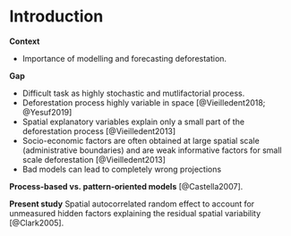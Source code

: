 # Introduction

**Context**

- Importance of modelling and forecasting deforestation.

**Gap**

- Difficult task as highly stochastic and mutlifactorial process.
- Deforestation process highly variable in space [@Vieilledent2018; @Yesuf2019]
- Spatial explanatory variables explain only a small part of the deforestation process [@Vieilledent2013]
- Socio-economic factors are often obtained at large spatial scale (administrative boundaries) and are weak informative factors for small scale deforestation [@Vieilledent2013]
- Bad models can lead to completely wrong projections

**Process-based vs. pattern-oriented models** [@Castella2007].

**Present study** Spatial autocorrelated random effect to account for unmeasured hidden factors explaining the residual spatial variability [@Clark2005].

\newpage
